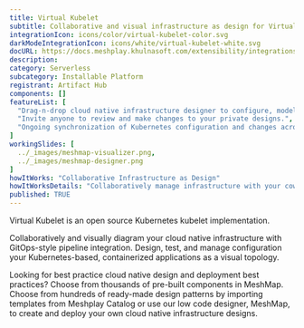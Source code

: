 ```yaml
---
title: Virtual Kubelet
subtitle: Collaborative and visual infrastructure as design for Virtual Kubelet
integrationIcon: icons/color/virtual-kubelet-color.svg
darkModeIntegrationIcon: icons/white/virtual-kubelet-white.svg
docURL: https://docs.meshplay.khulnasoft.com/extensibility/integrations/virtual kubelet
description: 
category: Serverless
subcategory: Installable Platform
registrant: Artifact Hub
components: []
featureList: [
  "Drag-n-drop cloud native infrastructure designer to configure, model, and deploy your workloads.",
  "Invite anyone to review and make changes to your private designs.",
  "Ongoing synchronization of Kubernetes configuration and changes across any number of clusters."
]
workingSlides: [
  ../_images/meshmap-visualizer.png,
  ../_images/meshmap-designer.png
]
howItWorks: "Collaborative Infrastructure as Design"
howItWorksDetails: "Collaboratively manage infrastructure with your coworkers synchronously sharing the same designs."
published: TRUE
---
```

<p>
Virtual Kubelet is an open source Kubernetes kubelet implementation.
</p>
<p>
    Collaboratively and visually diagram your cloud native infrastructure with GitOps-style pipeline integration. Design, test, and manage configuration your Kubernetes-based, containerized applications as a visual topology.
</p>
<p>
    Looking for best practice cloud native design and deployment best practices? Choose from thousands of pre-built components in MeshMap. Choose from hundreds of ready-made design patterns by importing templates from Meshplay Catalog or use our low code designer, MeshMap, to create and deploy your own cloud native infrastructure designs.
</p>
